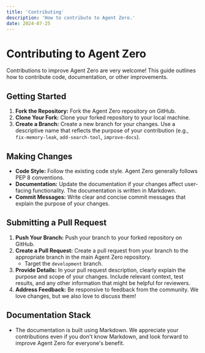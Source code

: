 ```yaml
---
title: 'Contributing'
description: 'How to contribute to Agent Zero.'
date: 2024-07-25
---
```


# Contributing to Agent Zero

Contributions to improve Agent Zero are very welcome!  This guide outlines how to contribute code, documentation, or other improvements.

## Getting Started

1. **Fork the Repository:** Fork the Agent Zero repository on GitHub.
2. **Clone Your Fork:** Clone your forked repository to your local machine.
3. **Create a Branch:** Create a new branch for your changes. Use a descriptive name that reflects the purpose of your contribution (e.g., `fix-memory-leak`, `add-search-tool`, `improve-docs`).

## Making Changes

* **Code Style:** Follow the existing code style. Agent Zero generally follows PEP 8 conventions.
* **Documentation:**  Update the documentation if your changes affect user-facing functionality. The documentation is written in Markdown.
* **Commit Messages:**  Write clear and concise commit messages that explain the purpose of your changes.

## Submitting a Pull Request

1. **Push Your Branch:** Push your branch to your forked repository on GitHub.
2. **Create a Pull Request:** Create a pull request from your branch to the appropriate branch in the main Agent Zero repository.
   * Target the `development` branch.
3. **Provide Details:** In your pull request description, clearly explain the purpose and scope of your changes. Include relevant context, test results, and any other information that might be helpful for reviewers.
4. **Address Feedback:**  Be responsive to feedback from the community. We love changes, but we also love to discuss them!

## Documentation Stack

- The documentation is built using Markdown. We appreciate your contributions even if you don't know Markdown, and look forward to improve Agent Zero for everyone's benefit. 